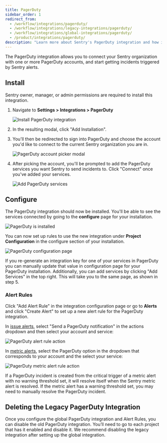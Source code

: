 ```yaml
---
title: PagerDuty
sidebar_order: 1
redirect_from:
  - /workflow/integrations/pagerduty/
  - /workflow/integrations/legacy-integrations/pagerduty/
  - /workflow/integrations/global-integrations/pagerduty/
  - /product/integrations/pagerduty/
description: "Learn more about Sentry's PagerDuty integration and how it allows you to connect your Sentry organization with one or more PagerDuty accounts, and start getting incidents triggered by Sentry alerts."
---
```


The PagerDuty integration allows you to connect your Sentry organization with one or more PagerDuty accounts, and start getting incidents triggered by Sentry alerts.

## Install

<Note>

Sentry owner, manager, or admin permissions are required to install this integration.

</Note>

1. Navigate to **Settings > Integrations > PagerDuty**

   ![Install PagerDuty integration](pagerduty-overview.png)

2. In the resulting modal, click "Add Installation".

3. You'll then be redirected to sign into PagerDuty and choose the account you'd like to connect to the current Sentry organization you are in.

   ![PagerDuty account picker modal](pd_account_picker.png)

4. After picking the account, you'll be prompted to add the PagerDuty services you want Sentry to send incidents to. Click "Connect" once you've added your services.

   ![Add PagerDuty services](pd_add_services.png)

## Configure

The PagerDuty integration should now be installed. You'll be able to see the services connected by going to the **configure** page for your installation.

![PagerDuty is installed](pd_installed.png)

You can now set up rules to use the new integration under **Project Configuration** in the configure section of your installation.

![PagerDuty configuration page](pd_org_configuration.png)

If you re-generate an integration key for one of your services in PagerDuty you can manually update that value in configuration page for your PagerDuty installation. Additionally, you can add services by clicking "Add Services" in the top right. This will take you to the same page, as shown in step 5.

### Alert Rules

Click "Add Alert Rule" in the integration configuration page or go to **Alerts** and click "Create Alert" to set up a new alert rule for the PagerDuty integration.

In [issue alerts](/product/alerts/alert-types/#issue-alerts), select "Send a PagerDuty notification" in the actions dropdown and then select your account and service:

![PagerDuty alert rule action](pd_alert_rule.png)

In [metric alerts](/product/alerts/alert-types/#metric-alerts), select the PagerDuty option in the dropdown that corresponds to your account and the select your service:

![PagerDuty metric alert rule action](pd_metric_alert_rule.png)

If a PagerDuty incident is created from the critical trigger of a metric alert with no warning threshold set, it will resolve itself when the Sentry metric alert is resolved. If the metric alert has a warning threshold set, you may need to manually resolve the PagerDuty incident.

## Deleting the Legacy PagerDuty Integration

Once you configure the global PagerDuty integration and Alert Rules, you can disable the old PagerDuty integration. You’ll need to go to each project that has it enabled and disable it. We recommend disabling the legacy integration after setting up the global integration.
